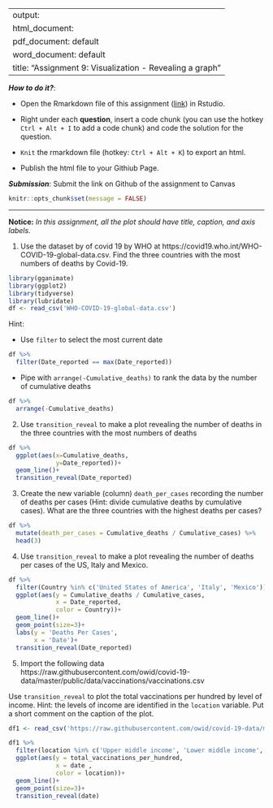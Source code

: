 
---
output: 
  html_document:
  pdf_document: default
  word_document: default
title: "Assignment 9: Visualization - Revealing a graph"
---

***How to do it?***: 

- Open the Rmarkdown file of this assignment ([link](assignment9.Rmd)) in Rstudio. 

- Right under each **question**, insert  a code chunk (you can use the hotkey `Ctrl + Alt + I` to add a code chunk) and code the solution for the question. 

- `Knit` the rmarkdown file (hotkey: `Ctrl + Alt + K`) to export an html.  

-  Publish the html file to your Githiub Page. 

***Submission***: Submit the link on Github of the assignment to Canvas

```r
knitr::opts_chunk$set(message = FALSE)
```


-------

**Notice:** *In this assignment, all the plot should have title, caption, and axis labels. *

1. Use the dataset by of covid 19 by WHO at https://covid19.who.int/WHO-COVID-19-global-data.csv. Find the three countries with the most numbers of deaths by Covid-19. 

```r
library(gganimate)
library(ggplot2)
library(tidyverse)
library(lubridate)
df <- read_csv('WHO-COVID-19-global-data.csv')
```

Hint: 

-  Use `filter` to select the most current date 

```r
df %>% 
  filter(Date_reported == max(Date_reported))
```

-  Pipe with `arrange(-Cumulative_deaths)` to rank the data by the number of cumulative deaths
```r
df %>% 
  arrange(-Cumulative_deaths)
```


2. Use `transition_reveal` to make a plot revealing the number of deaths in the three countries with the most numbers of deaths
```r
df %>%  
  ggplot(aes(x=Cumulative_deaths,
             y=Date_reported))+
  geom_line()+
  transition_reveal(Date_reported)
```


3. Create the new variable (column) `death_per_cases` recording the number of deaths per cases (Hint: divide cumulative deaths by cumulative cases).  What are the three countries with the highest deaths per cases? 

```r
df %>% 
  mutate(death_per_cases = Cumulative_deaths / Cumulative_cases) %>%   arrange(desc(death_per_cases)) %>% 
  head(3)
```


4. Use `transition_reveal` to make a plot revealing the number of deaths per cases of the US, Italy and Mexico. 

```r
df %>% 
  filter(Country %in% c('United States of America', 'Italy', 'Mexico')) %>% 
  ggplot(aes(y = Cumulative_deaths / Cumulative_cases,
             x = Date_reported,
             color = Country))+
  geom_line()+
  geom_point(size=3)+
  labs(y = 'Deaths Per Cases',
       x = 'Date')+
  transition_reveal(Date_reported)
```

5. Import the following data https://raw.githubusercontent.com/owid/covid-19-data/master/public/data/vaccinations/vaccinations.csv
                      
Use `transition_reveal` to plot the total vaccinations per hundred by level of income. Hint: the levels of income are identified in the `location` variable. Put a short comment on the caption of the plot. 


```r
df1 <- read_csv('https://raw.githubusercontent.com/owid/covid-19-data/master/public/data/vaccinations/vaccinations.csv')
```

```r
df1 %>% 
  filter(location %in% c('Upper middle income', 'Lower middle income', 'Low income', 'High income')) %>% 
  ggplot(aes(y = total_vaccinations_per_hundred,
             x = date ,
             color = location))+
  geom_line()+
  geom_point(size=3)+
  transition_reveal(date)
```


